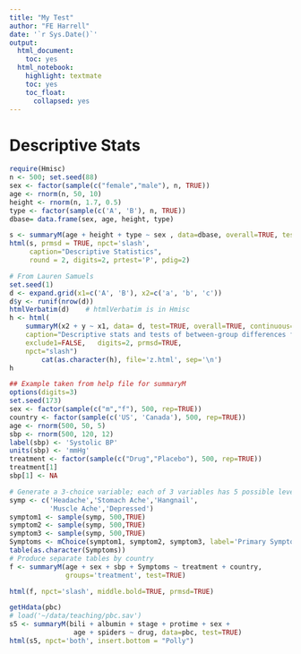 ```yaml
---
title: "My Test"
author: "FE Harrell"
date: '`r Sys.Date()`'
output:
  html_document:
    toc: yes
  html_notebook:
    highlight: textmate
    toc: yes
    toc_float:
      collapsed: yes
---
```


# Descriptive Stats
```r
require(Hmisc)
n <- 500; set.seed(88)
sex <- factor(sample(c("female","male"), n, TRUE))
age <- rnorm(n, 50, 10)
height <- rnorm(n, 1.7, 0.5)
type <- factor(sample(c('A', 'B'), n, TRUE))
dbase= data.frame(sex, age, height, type)
```

```r
s <- summaryM(age + height + type ~ sex , data=dbase, overall=TRUE, test=TRUE)
html(s, prmsd = TRUE, npct='slash',
     caption="Descriptive Statistics",
     round = 2, digits=2, prtest='P', pdig=2)
```

```r
# From Lauren Samuels
set.seed(1)
d <- expand.grid(x1=c('A', 'B'), x2=c('a', 'b', 'c'))
d$y <- runif(nrow(d))
htmlVerbatim(d)    # htmlVerbatim is in Hmisc
h <- html(
    summaryM(x2 + y ~ x1, data= d, test=TRUE, overall=TRUE, continuous=6 ),
    caption="Descriptive stats and tests of between-group differences for all primary and secondary neuroimaging outcomes", 
    exclude1=FALSE,   digits=2, prmsd=TRUE, 
    npct="slash")
		cat(as.character(h), file='z.html', sep='\n')
h
```

```r
## Example taken from help file for summaryM
options(digits=3)
set.seed(173)
sex <- factor(sample(c("m","f"), 500, rep=TRUE))
country <- factor(sample(c('US', 'Canada'), 500, rep=TRUE))
age <- rnorm(500, 50, 5)
sbp <- rnorm(500, 120, 12)
label(sbp) <- 'Systolic BP'
units(sbp) <- 'mmHg'
treatment <- factor(sample(c("Drug","Placebo"), 500, rep=TRUE))
treatment[1]
sbp[1] <- NA

# Generate a 3-choice variable; each of 3 variables has 5 possible levels
symp <- c('Headache','Stomach Ache','Hangnail',
          'Muscle Ache','Depressed')
symptom1 <- sample(symp, 500,TRUE)
symptom2 <- sample(symp, 500,TRUE)
symptom3 <- sample(symp, 500,TRUE)
Symptoms <- mChoice(symptom1, symptom2, symptom3, label='Primary Symptoms')
table(as.character(Symptoms))
# Produce separate tables by country
f <- summaryM(age + sex + sbp + Symptoms ~ treatment + country,
              groups='treatment', test=TRUE)

html(f, npct='slash', middle.bold=TRUE, prmsd=TRUE)
```

```r
getHdata(pbc)
# load('~/data/teaching/pbc.sav')
s5 <- summaryM(bili + albumin + stage + protime + sex +
                age + spiders ~ drug, data=pbc, test=TRUE)
html(s5, npct='both', insert.bottom = "Polly")
```

